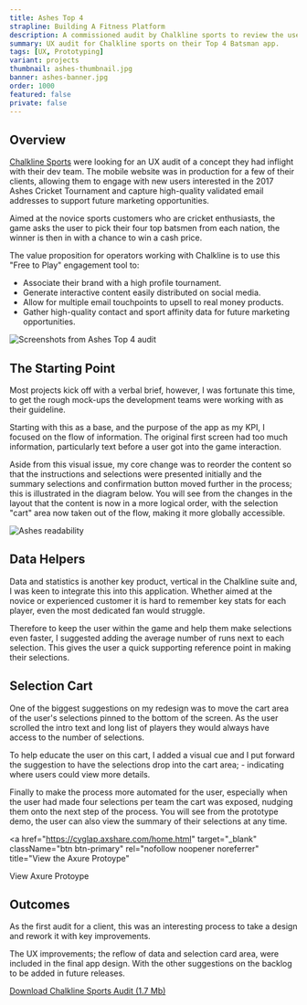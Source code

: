 ```yaml
---
title: Ashes Top 4
strapline: Building A Fitness Platform
description: A commissioned audit by Chalkline sports to review the user experience of a new cricket focused game.
summary: UX audit for Chalkline sports on their Top 4 Batsman app.
tags: [UX, Prototyping]
variant: projects
thumbnail: ashes-thumbnail.jpg
banner: ashes-banner.jpg
order: 1000
featured: false
private: false
---
```


## Overview

[Chalkline Sports](http://chalklinesports.com/ "Chalkline Sports") were looking for an UX audit of a concept they had inflight with their dev team. The mobile website was in production for a few of their clients, allowing them to engage with new users interested in the 2017 Ashes Cricket Tournament and capture high-quality validated email addresses to support future marketing opportunities.

Aimed at the novice sports customers who are cricket enthusiasts, the game asks the user to pick their four top batsmen from each nation, the winner is then in with a chance to win a cash price.

The value proposition for operators working with Chalkline is to use this "Free to Play" engagement tool to:

- Associate their brand with a high profile tournament.
- Generate interactive content easily distributed on social media.
- Allow for multiple email touchpoints to upsell to real money products.
- Gather high-quality contact and sport affinity data for future marketing opportunities.

<div className="section-white child">

![Screenshots from Ashes Top 4 audit](./ashes-top-4-screens.jpg)

</div>

## The Starting Point

Most projects kick off with a verbal brief, however, I was fortunate this time, to get the rough mock-ups the development teams were working with as their guideline.

Starting with this as a base, and the purpose of the app as my KPI, I focused on the flow of information. The original first screen had too much information, particularly text before a user got into the game interaction.

Aside from this visual issue, my core change was to reorder the content so that the instructions and selections were presented initially and the summary selections and confirmation button moved further in the process; this is illustrated in the diagram below. You will see from the changes in the layout that the content is now in a more logical order, with the selection "cart" area now taken out of the flow, making it more globally accessible.

![Ashes readability](./ashes-readability.jpg)

## Data Helpers

Data and statistics is another key product, vertical in the Chalkline suite and, I was keen to integrate this into this application. Whether aimed at the novice or experienced customer it is hard to remember key stats for each player, even the most dedicated fan would struggle.

Therefore to keep the user within the game and help them make selections even faster, I suggested adding the average number of runs next to each selection. This gives the user a quick supporting reference point in making their selections.

<YouTube youTubeId="pD6rCaDy64A" />

## Selection Cart

One of the biggest suggestions on my redesign was to move the cart area of the user's selections pinned to the bottom of the screen. As the user scrolled the intro text and long list of players they would always have access to the number of selections.

To help educate the user on this cart, I added a visual cue and I put forward the suggestion to have the selections drop into the cart area; - indicating where users could view more details.

Finally to make the process more automated for the user, especially when the user had made four selections per team the cart was exposed, nudging them onto the next step of the process. You will see from the prototype demo, the user can also view the summary of their selections at any time.

<a
  href="https://cyglap.axshare.com/home.html"
  target="_blank"
  className="btn btn-primary"
  rel="nofollow noopener noreferrer"
  title="View the Axure Protoype"
>
  View Axure Protoype
</a>

## Outcomes

As the first audit for a client, this was an interesting process to take a design and rework it with key improvements.

The UX improvements; the reflow of data and selection card area, were included in the final app design. With the other suggestions on the backlog to be added in future releases.

[Download Chalkline Sports Audit (1.7 Mb)](../../chalksport-ashes-audit.pptx "Download the Chalkline Sports Audit")
